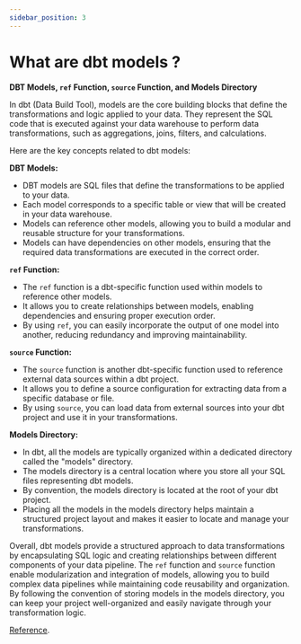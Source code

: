 ```yaml
---
sidebar_position: 3
---
```


#   What are dbt models ? 

**DBT Models, `ref` Function, `source` Function, and Models Directory**

In dbt (Data Build Tool), models are the core building blocks that define the transformations and logic applied to your data. They represent the SQL code that is executed against your data warehouse to perform data transformations,
such as aggregations, joins, filters, and calculations.

Here are the key concepts related to dbt models:

**DBT Models:**
- DBT models are SQL files that define the transformations to be applied to your data.
- Each model corresponds to a specific table or view that will be created in your data warehouse.
- Models can reference other models, allowing you to build a modular and reusable structure for your transformations.
- Models can have dependencies on other models, ensuring that the required data transformations are executed in the correct order.

**`ref` Function:**
- The `ref` function is a dbt-specific function used within models to reference other models.
- It allows you to create relationships between models, enabling dependencies and ensuring proper execution order.
- By using `ref`, you can easily incorporate the output of one model into another, reducing redundancy and improving maintainability.

**`source` Function:**
- The `source` function is another dbt-specific function used to reference external data sources within a dbt project.
- It allows you to define a source configuration for extracting data from a specific database or file.
- By using `source`, you can load data from external sources into your dbt project and use it in your transformations.

**Models Directory:**
- In dbt, all the models are typically organized within a dedicated directory called the "models" directory.
- The models directory is a central location where you store all your SQL files representing dbt models.
- By convention, the models directory is located at the root of your dbt project.
- Placing all the models in the models directory helps maintain a structured project layout and makes it easier to locate and manage your transformations.

Overall, dbt models provide a structured approach to data transformations by encapsulating SQL logic and creating relationships between different components of your data pipeline. The `ref` function and `source` function enable modularization and integration of models, allowing you to build complex data pipelines while maintaining code reusability and organization. By following the convention of storing models in the models directory, you can keep your project well-organized and easily navigate through your transformation logic.


[Reference](https://docs.getdbt.com/docs/build/models).